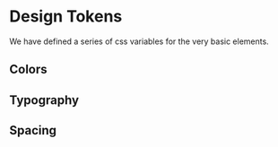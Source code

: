 
<Meta title="Getting Started/Design Tokens" />

# Design Tokens

We have defined a series of css variables for the very basic elements.

## Colors

## Typography

## Spacing
